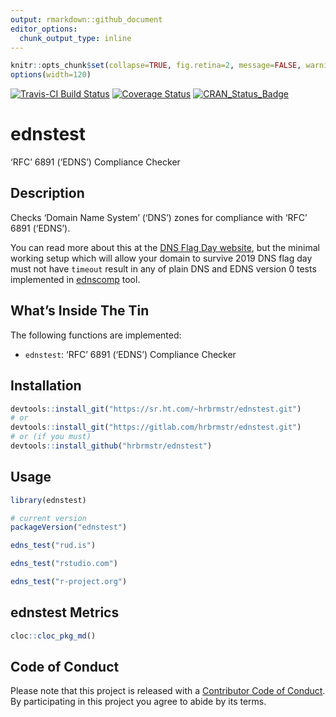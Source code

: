 ```yaml
---
output: rmarkdown::github_document
editor_options: 
  chunk_output_type: inline
---
```

```r
knitr::opts_chunk$set(collapse=TRUE, fig.retina=2, message=FALSE, warning=FALSE)
options(width=120)
```

[![Travis-CI Build Status](https://travis-ci.org/hrbrmstr/ednstest.svg?branch=master)](https://travis-ci.org/hrbrmstr/ednstest) 
[![Coverage Status](https://codecov.io/gh/hrbrmstr/ednstest/branch/master/graph/badge.svg)](https://codecov.io/gh/hrbrmstr/ednstest)
[![CRAN_Status_Badge](http://www.r-pkg.org/badges/version/ednstest)](https://cran.r-project.org/package=ednstest)

# ednstest

'RFC' 6891 ('EDNS') Compliance Checker

## Description

Checks 'Domain Name System' ('DNS') zones for compliance with  'RFC' 6891 ('EDNS').

You can read more about this at the [DNS Flag Day website](https://dnsflagday.net/), but the minimal working setup which will allow your domain to survive 2019 DNS flag day must not have `timeout` result in any of plain DNS and EDNS version 0 tests implemented in [ednscomp](https://ednscomp.isc.org/ednscomp) tool.

## What's Inside The Tin

The following functions are implemented:

- `ednstest`:	'RFC' 6891 ('EDNS') Compliance Checker

## Installation

```r
devtools::install_git("https://sr.ht.com/~hrbrmstr/ednstest.git")
# or
devtools::install_git("https://gitlab.com/hrbrmstr/ednstest.git")
# or (if you must)
devtools::install_github("hrbrmstr/ednstest")
```

## Usage

```r
library(ednstest)

# current version
packageVersion("ednstest")

```

```r
edns_test("rud.is")

edns_test("rstudio.com")

edns_test("r-project.org")
```

## ednstest Metrics

```r
cloc::cloc_pkg_md()
```

## Code of Conduct

Please note that this project is released with a [Contributor Code of Conduct](CONDUCT.md). 
By participating in this project you agree to abide by its terms.
